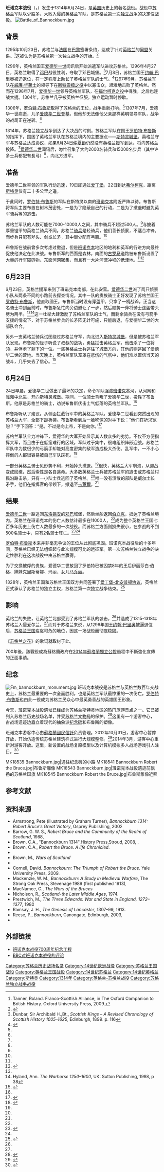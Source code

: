 {{Infobox Military Conflict
|conflict=班诺克本战役
|partof=[[苏格兰历史|第一次苏格兰独立战争]]
|image=[[File:Battle_of_Bannockburn_-_Bruce_addresses_troops.jpg|300px]]
|caption=罗伯特一世在战前检阅士兵（二十世紀重建場面）
|date={{Start date|1314|6|23}} – {{End date|1314|6|24}}
|place=[[苏格兰|苏格兰]][[班诺克本|班诺克本]]（[[斯特灵|斯特灵]]以南）
|result=苏格兰取得决定性胜利
|combatant1=<center>[[File:Flag_of_Scotland.svg|70px]]<br />[[苏格兰王国|苏格兰王国]]
|combatant2=<center>[[File:Flag_of_England.svg|70px]]<br />[[英格兰王国|英格兰王国]]
|commander1=[[罗伯特·布鲁斯|罗伯特·布鲁斯]]
|commander2=[[爱德华二世|爱德华二世]]
|strength1=5,000<ref>{{harvnb|Nusbacher|2000|p=85}}</ref>-10,000<ref>{{harvnb|Charles Oman|1991|p=88}}</ref>人
|strength2=13,700<ref>{{harvnb|Armstrong|2002|p=43}}</ref>-25,000<ref name="Grant, 118">{{harvnb|Grant, R.G|2008|p=118}}</ref>人
|casualties1 = 400<ref>{{harvnb|Sadler|1998|p=52-54}}</ref>-4,000<ref name="Grant, 118"/>人
|casualties2 = 700名[[骑兵|骑兵]]<ref>{{harvnb|Mackenzie|1989|p=88}}</ref><br/>4,000<ref>{{harvnb|Sadler|1998|p=52}}</ref>-11,000名[[步兵|步兵]]<ref name="Reese1">{{harvnb|Reese|2003|p=174}}</ref>
}}

'''班诺克本战役'''（{{lang-en|Battle of Bannockburn}}，{{lang-gd|Blàr Allt a' Bhonnaich}}）发生于1314年6月24日，是[[英国|英国]]历史上的著名战役。战役中[[苏格兰王国|苏格兰]]军队以少胜多，大败入侵的[[英格兰王国|英格兰]]军队，是苏格兰[[苏格兰历史#第一次独立战争|第一次独立战争]]的决定性战役。
[[File:Battle_of_Bannockburn.jpg|thumb]]
== 背景 ==
1295年10月23日，苏格兰与[[法国|法国]]在[[巴黎|巴黎]]签署条约，达成了针对[[英格兰|英格兰]]的[[老同盟|同盟]]关系。<ref>Tanner, Roland. Franco-Scottish Alliance, in The Oxford Companion to British History. Oxford University Press, 2009.</ref>这被认为是苏格兰第一次独立战争的开始。<ref name=bbc>{{cite web| title =Scotland's History: The Wars of Independence| work =BBC| url =http://www.bbc.co.uk/scotland/history/articles/the_wars_of_independence/| accessdate =2018-08-02| archive-date =2018-11-26| archive-url =https://web.archive.org/web/20181126021113/http://www.bbc.co.uk/scotland/history/articles/the_wars_of_independence/| dead-url =no}}</ref>

1296年，英格兰国王[[爱德华一世|爱德华一世]]闻讯后开始派遣军队进攻苏格兰。1296年4月27日，英格兰取得了[[邓巴|邓巴]]战役胜利，夺取了邓巴城堡。<ref>Dunbar, Sir Archibald H.,Bt., ''Scottish Kings – A Revised Chronology of Scottish History 1005–1625'', Edinburgh, 1899: p. 116</ref>7月8日，苏格兰国王[[约翰·巴里奥|约翰·巴里奥]]被迫退位，在一定程度上助长了英格兰军队的士气。<ref name="Black">{{harvnb|Black|2005|p=71-73}}</ref>1297年9月，苏格兰军队在[[威廉·华莱士|威廉·华莱士]]的领导下在[[斯特靈橋之役|斯特靈橋之役]]中以寡击众，艰难地击败了英格兰。然而在1298年7月，[[爱德华一世|爱德华一世]]领导英格兰军队，在[[福尔柯克之役|福尔柯克之役]]中得胜，之后也连战大捷。1304年，苏格兰几乎被英格兰征服，独立运动暂时停歇。

1306年，[[罗伯特·布鲁斯|罗伯特·布鲁斯]]取得了苏格兰的王位，战争重新打响。<ref name="Black"/>1307年7月，爱德华一世病逝，儿子[[爱德华二世|爱德华二世]]登基。但他却无法像他父亲那样英明领导军队，战争的战局正在逆转。<ref name="Black"/>

1314年，苏格兰独立战争到达了大决战的时刻。苏格兰军队在国王[[罗伯特·布鲁斯|罗伯特·布鲁斯]]的指挥下，围困了英格兰军队在苏格兰境内的主要据点——[[斯特灵城堡|斯特灵城堡]]。英格兰守军与苏格兰达成协议，如果6月24日[[仲夏節|仲夏節]]仍然没有英格兰援军到达，将向苏格兰投降。<ref name=e/>[[爱德华二世|爱德华二世]]闻讯后，匆忙召集了大约2000名骑兵和15000名步兵（其中许多士兵都配有長弓）<ref name="Black"/>，向北方进军。

== 准备 ==
爱德华二世率领的军队行动迅速，19日即通过[[爱丁堡|爱丁堡]]，22日到达[[弗尔柯克|弗尔柯克]]，距离[[斯特灵|斯特灵]]仅有二十多公里之遥。

于此同时，[[罗伯特·布鲁斯|罗伯特·布鲁斯]]的军队在斯特灵以南的[[班诺克本|班诺克本]]附近严阵以待。布鲁斯将军队主要布置在树木茂密处，一是为了隐蔽自己的行动，二是为了撤退时避免英军骑兵等的追击。

苏格兰军队的人数可能在7000-10000人之间，其中骑兵不超过500人。<ref name="Black"/>与披着厚重铠甲的英格兰骑兵不同，苏格兰[[骑兵|骑兵]]是轻骑兵，他们善长侦察，不适合冲锋。而步兵只配有斧头、剑或长矛，其中很少配有弓箭。<ref name="Black"/>{{fact|军队人员组成也相差巨大，全苏格兰从贵族到平民，只要能找到武器与盔甲的人都参与其中。|time=2018-08-03}}

布鲁斯在战前曾多次考虑过撤退，但是[[班诺克本|班诺克本]]地区的地利和英军的行进方向最终促使他决定在此决战。布鲁斯军的西面是森林，南面的[[古罗马|古罗马]]道路被布鲁斯设置了大量的行军障碍物，东面河网密集，而且有一大片河流冲积的低洼地。<ref name="Black"/><ref name=e>{{cite web|url=https://www.britannica.com/place/Bannockburn|title=Bannockburn,Encyclopædia Britannica|accessdate=2018-08-03|publisher=[[大英百科全书|大英百科全书]]|archive-date=2021-01-21|archive-url=https://web.archive.org/web/20210121084430/https://www.britannica.com/place/Bannockburn|dead-url=no}}</ref>

== 6月23日 ==
6月23日，英格兰援军来到了班诺克本南部，在此安营。[[爱德华二世|爱德华二世]]派了两只侦察小队从两条不同的小路前去探查情况。其中一队的贵族骑士正好发现了苏格兰国王[[罗伯特·布鲁斯|罗伯特·布鲁斯]]，他直取國王。布鲁斯当时没有穿盔甲，只拿了一柄战斧。正当这名骑士冲到面前时，布鲁斯急忙向旁边避让了一步，然后顺势一斧将骑士连盔带头劈为两半。<ref name=e/><ref>Hyland, Ann. ''The Warhorse 1250–1600'', UK: Sutton Publishing, 1998, p 38</ref>这一壮举大肆激励了苏格兰军队的士气，而剩余骑兵在没有弓箭手支援的情况下，对于苏格兰步兵的长矛阵无计可施，只能后退，与爱德华二世的大部队会合。

另外一支英格兰骑兵试图绕过苏格兰守军，向北进入[[斯特灵城堡|斯特灵城堡]]，但是被苏格兰军队发现。布鲁斯的侄子{{tsl|en|Thomas Randolph，1st Earl of Moray|托马斯·兰多夫}}听说了叔叔的战功，勇猛拦击英格兰军。他击杀了一位将领，并俘虏了剩下的一位。一些英格兰士兵逃往了城堡方向，其他的则逃回了爱德华二世的营地。当天晚上，英格兰军队笼罩在悲伤的气氛中，他们难以置信当天的战斗，几乎失去了信心。<ref>{{harvnb|Maxwell|1907}}</ref>

== 6月24日 ==
24日早晨，爱德华二世做出了最坏的决定，命令军队强渡[[班诺克本|班诺克本]]河，从河网和浅滩中北进，开向[[斯特灵城堡|斯特灵城堡]]。期间，一位骑士背叛了爱德华二世，投靠了布鲁斯。他原是苏格兰的骑士，劝说布鲁斯伏击士气低落的英格兰军队。<ref name="Black"/>

布鲁斯听从了建议，从侧面拦截行军中的英格兰军队。爱德华二世看到突然出现的苏格兰大军，全部下跪祈祷。布鲁斯看到后一脸吃惊的对手下说：“他们在祈求宽恕？”手下回答：“是。不过是向上帝，不是向你。”<ref>{{harvnb|Scott|1982|p=158}}</ref>

苏格兰军队全力冲锋下，爱德华的大军开始显示其人数众多的劣势。不仅不方便指挥大军，而且由于在低窪难行的区域，军队过于集中，很难组织阵形迎战。苏格兰军队中为数很少的弓箭手却能对高度密集的敌军造成极大杀伤。乱军中，一不小心摔倒的人都很容易被自己军队踩死。<ref name="s159">{{harvnb|Scott|1982|p=159}}</ref>

一部分英格兰骑士见形势不利，开始掉头撤退。<ref name="s159"/>很快，英格兰大军崩溃，从迎战变成回撤，然后索性是各自逃命。大多数英格兰士兵被苏格兰军的追击或苏格兰村民沿路击杀，只有一小队士兵逃回了英格兰。<ref name="Reese1"/>唯一没有溃散的部队是[[威尔士|威尔士]]长矛手，他们在指挥官的带领下，撤退至[[卡萊爾|卡萊爾]]。<ref name="Reese1"/>

== 结果 ==
[[爱德华二世|爱德华二世]]一路逃回[[东洛锡安|东洛锡安]]的[[邓巴|邓巴]]城堡，然后坐船返回[[伯立克郡|伯立克]]，抵达了英格兰境内。英格兰在班诺克本的伤亡人数估计最多在11000人，<ref name="Reese1"/>成为整个英格兰王国七百多年历史上伤亡人数最多的一次战役。而苏格兰方面则损失很小，在参战的不到500名骑士中，只有2名骑士阵亡。<ref>{{harvnb|Reese|2003|p=176}}</ref><ref name=e/>

[[罗伯特·布鲁斯|罗伯特·布鲁斯]]本来并非毫无争议的王位从此彻底巩固。班诺克本战役后的十多年间，英格兰已经无法组织起与此次规模可比的远征军。第一次苏格兰独立战争的决定性胜利在这次战役中由苏格兰赢得。

为了交换被俘的贵族，爱德华二世放回了罗伯特已被囚禁8年的王后伊丽莎白·伯格、妹妹克里斯蒂娜、玛丽、女儿[[瑪喬里·布魯斯|马乔丽]]。

1328年，英格兰王国和苏格兰王国双方共同签署了[[爱丁堡-北安普顿协议|爱丁堡-北安普顿协议]]，英格兰正式承认了苏格兰的独立主权，苏格兰第一次独立战争结束。<ref>{{cite web |language=en |url=http://www.scotland.gov.uk/News/News-Extras/208 |title=Document of the Month - June: The Treaty of Edinburgh, 1328 |publisher=The Scottish Government |accessdate=2008-07-09 |archive-date=2012-09-30 |archive-url=https://web.archive.org/web/20120930022945/http://www.scotland.gov.uk/News/News-Extras/208 |dead-url=no }}</ref>

== 影响 ==
英格兰的失败，让英格兰北部受到了苏格兰军队的袭击，<ref name="Black"/>并造成了1315-1318年苏格兰入侵爱尔兰。<ref name="s159"/>而对于苏格兰来说，从1296年国王[[约翰·巴里奥|约翰·巴里奥]]被逼退位后，[[苏格兰王国|苏格兰王国]]岌岌可危的地位，因这一场战役而彻底稳固。

《[[苏格兰之花|苏格兰之花]]》的歌词就取材于此。

700年後，該戰役成為蘇格蘭政府在[[2014年蘇格蘭獨立公投|2014年蘇格蘭獨立公投]]過程中不斷強化宣傳的正面事蹟。

== 纪念 ==
[[File:Fm_bannockburn_monument.jpg|right]]
班诺克本战役是苏格兰与英格兰数百年交战史上，苏格兰最重要的一次全面胜利，也是英格兰军队最惨重的一次伤亡。[[罗伯特·布鲁斯|罗伯特·布鲁斯]]也由此一役成为苏格兰民众心中最英勇善战的英雄国王形象。

今天，[[班诺克本|班诺克本]]战役遗址已经成为苏格兰[[斯特灵|斯特灵]]地区的热门旅游景点之一。它已被列入苏格兰历史战场名单，并受[[苏格兰文物局|苏格兰文物局]]的保护。<ref>{{cite web |url=http://www.historic-scotland.gov.uk/index/heritage/battlefields/battlefieldsunderconsideration.htm |title=Inventory battlefields |publisher=Historic Scotland |accessdate=2012-04-12 |archive-date=2011-11-22 |archive-url=https://web.archive.org/web/20111122083232/http://www.historic-scotland.gov.uk/index/heritage/battlefields/battlefieldsunderconsideration.htm |dead-url=yes }}</ref>这里有一个游客中心，古战场遗迹边矗立着现代的抽象派[[纪念碑|纪念碑]]和布鲁斯的塑像。

班诺克本游客中心由[[蘇格蘭國民信託|蘇格蘭國民信託]]负责管理。2012年10月31日，游客中心暂停开放，开始仿造传统苏格兰建筑样式进行大规模整修。<ref>{{cite news |url=https://www.bbc.co.uk/news/uk-scotland-tayside-central-20141188 |publisher=[[BBC|BBC]] News |title=Bannockburn Heritage Centre closes before demolition |date=2012-10-31 |accessdate=2012-10-31 |archive-date=2019-03-30 |archive-url=https://web.archive.org/web/20190330010717/https://www.bbc.co.uk/news/uk-scotland-tayside-central-20141188 |dead-url=no }}</ref>2014年3月，游客中心重新对游客开放。这里，新设置的战场复原模型以及计算机模拟多人战场游戏引人注目。<ref>{{cite web|url=http://battleofbannockburn.com/updates/timeline/the-battle-of-bannockburn-visitor-centre-opens/|title=Battle of Bannockburn: : The Battle of Bannockburn Visitor Centre Opens|publisher=|access-date=2018-08-03|archive-url=https://web.archive.org/web/20150208234028/http://battleofbannockburn.com/updates/timeline/the-battle-of-bannockburn-visitor-centre-opens/|archive-date=2015-02-08|dead-url=yes}}</ref>
<gallery mode="packed" heights="190px">
MK18535 Bannockburn.jpg|通往纪念碑的小路
MK18541 Bannockburn Robert the Bruce.jpg|布鲁斯雕像
MK18543 Bannockburn.jpg|班诺克本战役遗迹前飘扬的苏格兰国旗
MK18545 Bannockburn Robert the Bruce.jpg|布鲁斯雕像近照
</gallery>

== 参考文献 ==
{{reflist|2}}

== 资料来源 ==
* Armstrong, Pete (illustrated by Graham Turner), ''Bannockburn 1314: Robert Bruce's Great Victory'', Osprey Publishing, 2002 {{ISBN|1-85532-609-4}}
* Barrow, G. W. S., ''Robert Bruce and the Community of the Realm of Scotland'', 1988,{{ISBN|0-85224-604-8}}
* Brown, C.A., "Bannockburn 1314",History Press,Stroud, 2008, {{ISBN|978-0-7524-4600-4}}.
* Brown, C.A., ''Robert the Bruce. A life Chronicled''.
* {{cite book| title=Bannockburn. The Scottish War and the British Isles 1307–1323| author1-first=Michael
| author1-last=Brown| year=2008| publisher=Edinburgh University Press| location=Edinburgh| ref=harv}}
* Brown, M., ''Wars of Scotland''
* {{Cite EB1911|wstitle=Bannockburn}}
*Cornell, David. ''Bannockburn: The Triumph of Robert the Bruce''. Yale University Press, 2009. {{ISBN|9780300145687}}
* Mackenzie, W. M., ''Bannockburn: A Study in Medieval Warfare'', The Strong Oak Press, Stevenage 1989 (first published 1913), {{ISBN|1-871048-03-6}}
* MacNamee, C., ''The Wars of the Bruces''
* Nicholson, R., ''Scotland-the Later Middle Ages'', 1974.
* Prestwich, M., ''The Three Edwards: War and State in England, 1272–1377'', 1980
* Ramsay, J. H., ''The Genesis of Lancaster'', 1307–99, 1913.
* Reese, P., ''Bannockburn'', Canongate, Edinburgh, 2003, {{ISBN|1-84195-465-9}}
* {{cite book| title=Robert the Bruce King of Scots| author1-first=Ronald McNair| author1-last=Scott| year=1982| publisher=Hutchinson & Co
| location=London| ref=harv}}

==外部链接==
*[https://web.archive.org/web/20180803133734/http://www.battleofbannockburn.com/ 班诺克本战役700周年纪念工程]
*[http://www.bbc.co.uk/programmes/b00y2srx BBC对班诺克本战役的评论] {{Wayback|url=http://www.bbc.co.uk/programmes/b00y2srx |date=20210227082120 }}

[[Category:苏格兰历史战场名录|Category:苏格兰历史战场名录]]
[[Category:14世纪欧洲战役|Category:14世纪欧洲战役]]
[[Category:苏格兰王国战役|Category:苏格兰王国战役]]
[[Category:英格兰王国战役|Category:英格兰王国战役]]
[[Category:14世纪苏格兰|Category:14世纪苏格兰]]
[[Category:14世纪英格兰|Category:14世纪英格兰]]
[[Category:斯特灵|Category:斯特灵]]
[[Category:1314年|Category:1314年]]
[[Category:英格兰-苏格兰战役|Category:英格兰-苏格兰战役]]
[[Category:苏格兰独立战争战役|Category:苏格兰独立战争战役]]